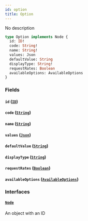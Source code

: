 ```yaml
---
id: option
title: Option
---
```


No description

```graphql
type Option implements Node {
  id: ID!
  code: String!
  name: String!
  values: Json
  defaultValue: String
  displayType: String!
  requestRates: Boolean
  availableOptions: AvailableOptions
}
```

### Fields

#### `id` ([`ID`](../../rate-manager-service/scalars/id))

#### `code` ([`String`](../../rate-manager-service/scalars/string))

#### `name` ([`String`](../../rate-manager-service/scalars/string))

#### `values` ([`Json`](../../rate-manager-service/scalars/json))

#### `defaultValue` ([`String`](../../rate-manager-service/scalars/string))

#### `displayType` ([`String`](../../rate-manager-service/scalars/string))

#### `requestRates` ([`Boolean`](../../rate-manager-service/scalars/boolean))

#### `availableOptions` ([`AvailableOptions`](../../rate-manager-service/objects/available-options))

### Interfaces

#### [`Node`](../../rate-manager-service/interfaces/node)

An object with an ID
